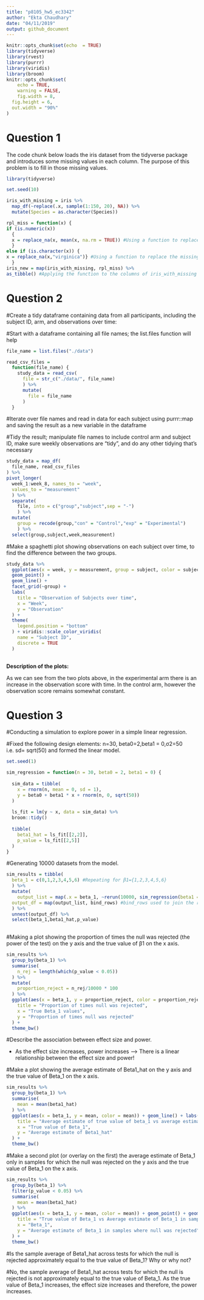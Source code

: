 ```yaml
---
title: "p8105_hw5_ec3342"
author: "Ekta Chaudhary"
date: "04/11/2019"
output: github_document
---
```


```r

knitr::opts_chunk$set(echo  = TRUE)
library(tidyverse)
library(rvest)
library(purrr)
library(viridis)
library(broom)
knitr::opts_chunk$set(
	echo = TRUE,
	warning = FALSE,
	fig.width = 8, 
  fig.height = 6,
  out.width = "90%"
)
```
# Question 1

The code chunk below loads the iris dataset from the tidyverse package and introduces some missing values in each column. The purpose of this problem is to fill in those missing values.

```r
library(tidyverse)

set.seed(10)

iris_with_missing = iris %>% 
  map_df(~replace(.x, sample(1:150, 20), NA)) %>%
  mutate(Species = as.character(Species))
```
```r
rpl_miss = function(x) {
if (is.numeric(x))
  { 
  x = replace_na(x, mean(x, na.rm = TRUE)) #Using a function to replace the missing values of numeric variables with the mean of non-missing values
  }
else if (is.character(x)) {
x = replace_na(x,"virginica")} #Using a function to replace the missing values of character variables, with "virginica"
  }
iris_new = map(iris_with_missing, rpl_miss) %>% 
as_tibble() #Applying the function to the columns of iris_with_missing using a map statement.

```

# Question 2

#Create a tidy dataframe containing data from all participants, including the subject ID, arm, and observations over time:

#Start with a dataframe containing all file names; the list.files function will help

```r

file_name = list.files("./data")

read_csv_files = 
  function(file_name) {
    study_data = read_csv(
      file = str_c("./data/", file_name)
      ) %>%
      mutate(
        file = file_name
      )
  }

```

#Iterate over file names and read in data for each subject using purrr::map and saving the result as a new variable in the dataframe

#Tidy the result; manipulate file names to include control arm and subject ID, make sure weekly observations are “tidy”, and do any other tidying that’s necessary

```r

study_data = map_df(
  file_name, read_csv_files
) %>%
pivot_longer(
  week_1:week_8, names_to = "week",
  values_to = "measurement"
  ) %>%
  separate(
    file, into = c("group","subject",sep = "-")
    ) %>%
  mutate(
    group = recode(group,"con" = "Control","exp" = "Experimental")
    ) %>%
  select(group,subject,week,measurement)

```


#Make a spaghetti plot showing observations on each subject over time, to find the difference between the two groups.

```r

study_data %>%
  ggplot(aes(x = week, y = measurement, group = subject, color = subject)) + 
  geom_point() +
  geom_line() +
  facet_grid(~group) + 
  labs(
    title = "Observation of Subjects over time",
    x = "Week",
    y = "Observation"
  ) + 
  theme(
    legend.position = "bottom"
  ) + viridis::scale_color_viridis(
    name = "Subject ID",
    discrete = TRUE
  )
  
```

**Description of the plots:**

As we can see from the two plots above, in the experimental arm there is an increase in the observation score with time. In the control arm, however the observation score remains somewhat constant. 

# Question 3

#Conducting a simulation to explore power in a simple linear regression.

#Fixed the following design elements: n=30, beta0=2,beta1 = 0,σ2=50 i.e. sd= sqrt(50) and formed the linear model.

```r

set.seed(1)

sim_regression = function(n = 30, beta0 = 2, beta1 = 0) {
  
  sim_data = tibble(
    x = rnorm(n, mean = 0, sd = 1),
    y = beta0 + beta1 * x + rnorm(n, 0, sqrt(50))
  )
  
  ls_fit = lm(y ~ x, data = sim_data) %>%
  broom::tidy()
  
  tibble(
    beta1_hat = ls_fit[[2,2]],
    p_value = ls_fit[[2,5]] 
  )
}

```

#Generating 10000 datasets from the model.

```r

sim_results = tibble(
  beta_1 = c(0,1,2,3,4,5,6) #Repeating for β1={1,2,3,4,5,6}
  ) %>%
  mutate(
    output_list = map(.x = beta_1, ~rerun(10000, sim_regression(beta1 = .x))), #Generating 10000 datasets
  output_df = map(output_list, bind_rows) #bind_rows used to join the results across each individual runs of the simulation
  ) %>% 
  unnest(output_df) %>%
  select(beta_1,beta1_hat,p_value) 
  
```

#Making a plot showing the proportion of times the null was rejected (the power of the test) on the y axis and the true value of β1 on the x axis. 

```r

sim_results %>%
  group_by(beta_1) %>%
  summarise(
    n_rej = length(which(p_value < 0.05))
  ) %>%
  mutate(
    proportion_reject = n_rej/10000 * 100
  ) %>%
  ggplot(aes(x = beta_1, y = proportion_reject, color = proportion_reject)) + geom_point() + geom_line() + labs(
    title = "Proportion of times null was rejected",
    x = "True Beta_1 values",
    y = "Proportion of times null was rejected"
  ) + 
  theme_bw()

```

#Describe the association between effect size and power.

* As the effect size increases, power increases --> There is a linear relationship between the effect size and power! 

#Make a plot showing the average estimate of Beta1_hat on the y axis and the true value of Beta_1 on the x axis. 

```r

sim_results %>%
  group_by(beta_1) %>%
  summarise(
    mean = mean(beta1_hat)
  ) %>%
  ggplot(aes(x = beta_1, y = mean, color = mean)) + geom_line() + labs(
    title = "Average estimate of true value of beta_1 vs average estimate of beta1_hat",
    x = "True value of Beta_1",
    y = "Average estimate of Beta1_hat"
  ) + 
  theme_bw()

```

#Make a second plot (or overlay on the first) the average estimate of Beta_1 only in samples for which the null was rejected on the y axis and the true value of Beta_1 on the x axis. 

```r

sim_results %>%
  group_by(beta_1) %>%
  filter(p_value < 0.05) %>%
  summarise(
    mean = mean(beta1_hat)
  ) %>%
  ggplot(aes(x = beta_1, y = mean, color = mean)) + geom_point() + geom_line() + labs(
    title = "True value of Beta_1 vs Average estimate of Beta_1 in samples where null was rejected",
    x = "Beta_1",
    y = "Average estimate of Beta_1 in samples where null was rejected"
  ) + 
  theme_bw()

```

#Is the sample average of Beta1_hat across tests for which the null is rejected approximately equal to the true value of Beta_1? Why or why not?

#No, the sample average of Beta1_hat across tests for which the null is rejected is not approximately equal to the true value of Beta_1. As the true value of Beta_1 increases, the effect size increases and therefore, the power increases.
